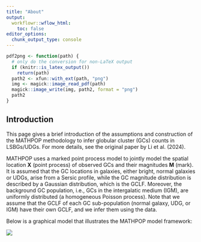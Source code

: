 ```yaml
---
title: "About"
output:
  workflowr::wflow_html:
    toc: false
editor_options:
  chunk_output_type: console
---
```


```r
pdf2png <- function(path) {
  # only do the conversion for non-LaTeX output
  if (knitr::is_latex_output())
    return(path)
  path2 <- xfun::with_ext(path, "png")
  img <- magick::image_read_pdf(path)
  magick::image_write(img, path2, format = "png")
  path2
}
```


## Introduction

This page gives a brief introduction of the assumptions and construction of the MATHPOP methodology to infer globular cluster (GCs) counts in LSBGs/UDGs. For more details, see the original paper by Li et al. (2024).

MATHPOP uses a marked point process model to jointly model the spatial location $\mathbf{X}$ (point process) of observed GCs and their magnitudes $\mathbf{M}$ (mark). It is assumed that the GC locations in galaxies, either bright, normal galaxies or UDGs, arise from a Sersic profile, while the GC magnitude distribution is described by a Gaussian distribution, which is the GCLF. Moreover, the background GC population, i.e., GCs in the intergalatic medium (IGM), are uniformly distributed (a homogeneous Poisson process). Note that we assume that the GCLF of each GC sub-population (normal galaxy, UDG, or IGM) have their own GCLF, and we infer them using the data.

Below is a graphical model that illustrates the MATHPOP model framework:

![](assets/graph_mod.png)




